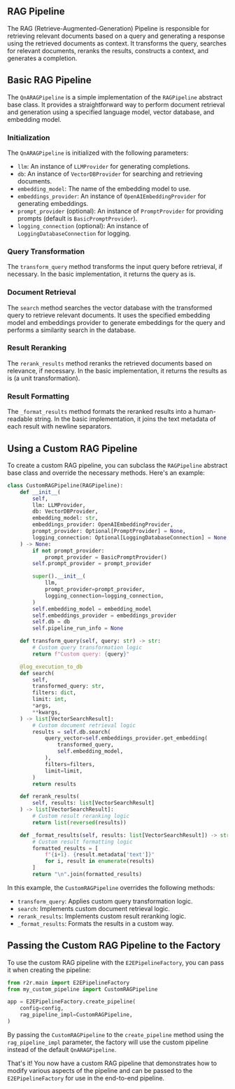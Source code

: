 ## RAG Pipeline

The RAG (Retrieve-Augmented-Generation) Pipeline is responsible for retrieving relevant documents based on a query and generating a response using the retrieved documents as context. It transforms the query, searches for relevant documents, reranks the results, constructs a context, and generates a completion.

## Basic RAG Pipeline

The `QnARAGPipeline` is a simple implementation of the `RAGPipeline` abstract base class. It provides a straightforward way to perform document retrieval and generation using a specified language model, vector database, and embedding model.

### Initialization

The `QnARAGPipeline` is initialized with the following parameters:
- `llm`: An instance of `LLMProvider` for generating completions.
- `db`: An instance of `VectorDBProvider` for searching and retrieving documents.
- `embedding_model`: The name of the embedding model to use.
- `embeddings_provider`: An instance of `OpenAIEmbeddingProvider` for generating embeddings.
- `prompt_provider` (optional): An instance of `PromptProvider` for providing prompts (default is `BasicPromptProvider`).
- `logging_connection` (optional): An instance of `LoggingDatabaseConnection` for logging.

### Query Transformation

The `transform_query` method transforms the input query before retrieval, if necessary. In the basic implementation, it returns the query as is.

### Document Retrieval

The `search` method searches the vector database with the transformed query to retrieve relevant documents. It uses the specified embedding model and embeddings provider to generate embeddings for the query and performs a similarity search in the database.

### Result Reranking

The `rerank_results` method reranks the retrieved documents based on relevance, if necessary. In the basic implementation, it returns the results as is (a unit transformation).

### Result Formatting

The `_format_results` method formats the reranked results into a human-readable string. In the basic implementation, it joins the text metadata of each result with newline separators.

## Using a Custom RAG Pipeline

To create a custom RAG pipeline, you can subclass the `RAGPipeline` abstract base class and override the necessary methods. Here's an example:

```python
class CustomRAGPipeline(RAGPipeline):
    def __init__(
        self,
        llm: LLMProvider,
        db: VectorDBProvider,
        embedding_model: str,
        embeddings_provider: OpenAIEmbeddingProvider,
        prompt_provider: Optional[PromptProvider] = None,
        logging_connection: Optional[LoggingDatabaseConnection] = None,
    ) -> None:
        if not prompt_provider:
            prompt_provider = BasicPromptProvider()
        self.prompt_provider = prompt_provider

        super().__init__(
            llm,
            prompt_provider=prompt_provider,
            logging_connection=logging_connection,
        )
        self.embedding_model = embedding_model
        self.embeddings_provider = embeddings_provider
        self.db = db
        self.pipeline_run_info = None

    def transform_query(self, query: str) -> str:
        # Custom query transformation logic
        return f"Custom query: {query}"

    @log_execution_to_db
    def search(
        self,
        transformed_query: str,
        filters: dict,
        limit: int,
        *args,
        **kwargs,
    ) -> list[VectorSearchResult]:
        # Custom document retrieval logic
        results = self.db.search(
            query_vector=self.embeddings_provider.get_embedding(
                transformed_query,
                self.embedding_model,
            ),
            filters=filters,
            limit=limit,
        )
        return results

    def rerank_results(
        self, results: list[VectorSearchResult]
    ) -> list[VectorSearchResult]:
        # Custom result reranking logic
        return list(reversed(results))

    def _format_results(self, results: list[VectorSearchResult]) -> str:
        # Custom result formatting logic
        formatted_results = [
            f"{i+1}. {result.metadata['text']}"
            for i, result in enumerate(results)
        ]
        return "\n".join(formatted_results)
```

In this example, the `CustomRAGPipeline` overrides the following methods:
- `transform_query`: Applies custom query transformation logic.
- `search`: Implements custom document retrieval logic.
- `rerank_results`: Implements custom result reranking logic.
- `_format_results`: Formats the results in a custom way.

## Passing the Custom RAG Pipeline to the Factory

To use the custom RAG pipeline with the `E2EPipelineFactory`, you can pass it when creating the pipeline:

```python
from r2r.main import E2EPipelineFactory
from my_custom_pipeline import CustomRAGPipeline

app = E2EPipelineFactory.create_pipeline(
    config=config,
    rag_pipeline_impl=CustomRAGPipeline,
)
```

By passing the `CustomRAGPipeline` to the `create_pipeline` method using the `rag_pipeline_impl` parameter, the factory will use the custom pipeline instead of the default `QnARAGPipeline`.

That's it! You now have a custom RAG pipeline that demonstrates how to modify various aspects of the pipeline and can be passed to the `E2EPipelineFactory` for use in the end-to-end pipeline.